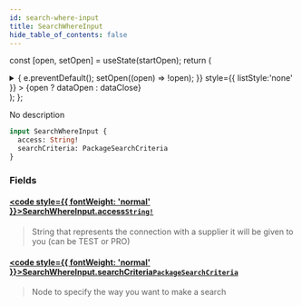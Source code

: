 ```yaml
---
id: search-where-input
title: SearchWhereInput
hide_table_of_contents: false
---
```






const [open, setOpen] = useState(startOpen);
return (
<details {...(open ? { open: true } : {})} className="details" style={{ border:'none', boxShadow:'none', background:'var(--ifm-background-color)' }}>
<summary
onClick={(e) => {
e.preventDefault();
setOpen((open) => !open);
}}
style={{ listStyle:'none' }} >
{open ? dataOpen : dataClose}
</summary>
{open && children}
</details>
);
};

No description

```graphql
input SearchWhereInput {
  access: String!
  searchCriteria: PackageSearchCriteria
}
```

### Fields

#### [<code style={{ fontWeight: 'normal' }}>SearchWhereInput.<b>access</b></code>](#)<Bullet />[`String!`](/api/scalars/string) <Badge class="badge badge--secondary" text="non-null"/> <Badge class="badge badge--secondary" text="scalar"/>

> String that represents the connection with a supplier it will be given to you (can be TEST or PRO)

#### [<code style={{ fontWeight: 'normal' }}>SearchWhereInput.<b>searchCriteria</b></code>](#)<Bullet />[`PackageSearchCriteria`](/api/inputs/package-search-criteria) <Badge class="badge badge--secondary" text="input"/>

> Node to specify the way you want to make a search
